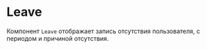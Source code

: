 

<Meta title="Компоненты/Leave" of={LeaveStories} />

# Leave

Компонент `Leave` отображает запись отсутствия пользователя,
с периодом и причиной отсутствия.

<Canvas of={LeaveStories.Vacation} />
